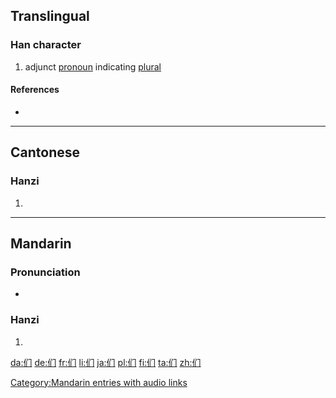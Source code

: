 {{also|們}}
==Translingual==
{{stroke order|type=animate}}

===Han character===
{{Han char|rn=9|rad=人|as=03|sn=5|four=2722|canj=人中尸 (OLS)|ids=⿰[[亻]][[门]]}}

# adjunct [[pronoun]] indicating [[plural]]

====References====
* {{Han ref|kx=0094.051|hdz=10115.040|uh=4EEC|ud=20204}}

----

==Cantonese==

===Hanzi===
{{yue-hanzi|jyut=|y=mun4|tra=們}}

# {{defn|lang=yue|sort=人03}}

----

==Mandarin==

===Pronunciation===
* {{audio|zh-men.ogg|audio}}

===Hanzi===
{{cmn-hanzi|tra=們|pin=[[men]] ([[men5]])|wg=men<sup>5</sup>}}

# {{defn|lang=cmn|sort=人03}}

[[Category:Mandarin entries with audio links]]

[[da:们]]
[[de:们]]
[[fr:们]]
[[li:们]]
[[ja:们]]
[[pl:们]]
[[fi:们]]
[[ta:们]]
[[zh:们]]